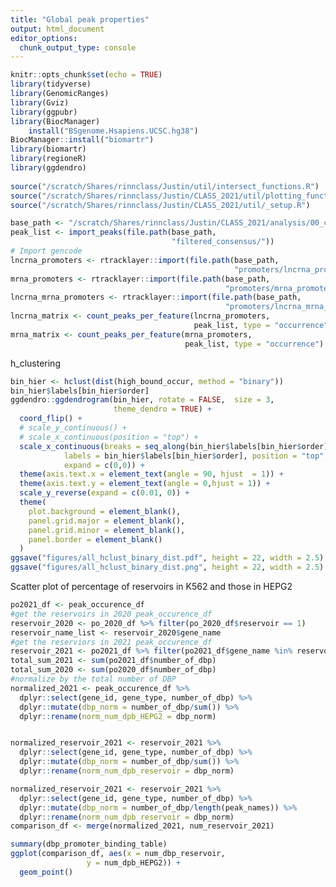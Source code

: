 ```yaml
---
title: "Global peak properties"
output: html_document
editor_options: 
  chunk_output_type: console
---
```


```r
knitr::opts_chunk$set(echo = TRUE)
library(tidyverse)
library(GenomicRanges)
library(Gviz)
library(ggpubr)
library(BiocManager)
    install("BSgenome.Hsapiens.UCSC.hg38")
BiocManager::install("biomartr")
library(biomartr)
library(regioneR)
library(ggdendro)
    
source("/scratch/Shares/rinnclass/Justin/util/intersect_functions.R")
source("/scratch/Shares/rinnclass/Justin/CLASS_2021/util/plotting_functions.R")
source("/scratch/Shares/rinnclass/Justin/CLASS_2021/util/_setup.R")
```

```r
base_path <- "/scratch/Shares/rinnclass/Justin/CLASS_2021/analysis/00_consensus_peaks/results"
peak_list <- import_peaks(file.path(base_path,
                                    "filtered_consensus/"))
# Import gencode
lncrna_promoters <- rtracklayer::import(file.path(base_path,
                                                  "promoters/lncrna_promoters.gtf"))
mrna_promoters <- rtracklayer::import(file.path(base_path,
                                                "promoters/mrna_promoters.gtf"))
lncrna_mrna_promoters <- rtracklayer::import(file.path(base_path,
                                                "promoters/lncrna_mrna_promoters.gtf"))
lncrna_matrix <- count_peaks_per_feature(lncrna_promoters, 
                                         peak_list, type = "occurrence")
mrna_matrix <- count_peaks_per_feature(mrna_promoters, 
                                       peak_list, type = "occurrence")

```

h_clustering
```r
bin_hier <- hclust(dist(high_bound_occur, method = "binary"))
bin_hier$labels[bin_hier$order]
ggdendro::ggdendrogram(bin_hier, rotate = FALSE,  size = 3, 
                       theme_dendro = TRUE) +
  coord_flip() +
  # scale_y_continuous() +
  # scale_x_continuous(position = "top") +
  scale_x_continuous(breaks = seq_along(bin_hier$labels[bin_hier$order]),
            labels = bin_hier$labels[bin_hier$order], position = "top",
            expand = c(0,0)) +
  theme(axis.text.x = element_text(angle = 90, hjust  = 1)) + 
  theme(axis.text.y = element_text(angle = 0,hjust = 1)) +
  scale_y_reverse(expand = c(0.01, 0)) +
  theme(
    plot.background = element_blank(),
    panel.grid.major = element_blank(),
    panel.grid.minor = element_blank(),
    panel.border = element_blank()
  )
ggsave("figures/all_hclust_binary_dist.pdf", height = 22, width = 2.5)
ggsave("figures/all_hclust_binary_dist.png", height = 22, width = 2.5)
```

Scatter plot of percentage of reservoirs in K562 and those in HEPG2
```r
po2021_df <- peak_occurence_df
#get the reservoirs in 2020 peak_occurence_df
reservoir_2020 <- po_2020_df %>% filter(po_2020_df$reservoir == 1) 
reservoir_name_list <- reservoir_2020$gene_name
#get the reserviors in 2021 peak_occurence_df
reservoir_2021 <- po2021_df %>% filter(po2021_df$gene_name %in% reservoir_name_list)
total_sum_2021 <- sum(po2021_df$number_of_dbp)
total_sum_2020 <- sum(po2020_df$number_of_dbp)
#normalize by the total number of DBP
normalized_2021 <- peak_occurence_df %>%
  dplyr::select(gene_id, gene_type, number_of_dbp) %>%
  dplyr::mutate(dbp_norm = number_of_dbp/sum()) %>%
  dplyr::rename(norm_num_dpb_HEPG2 = dbp_norm)


normalized_reservoir_2021 <- reservoir_2021 %>%
  dplyr::select(gene_id, gene_type, number_of_dbp) %>%
  dplyr::mutate(dbp_norm = number_of_dbp/sum()) %>%
  dplyr::rename(norm_num_dpb_reservoir = dbp_norm)

normalized_reservoir_2021 <- reservoir_2021 %>%
  dplyr::select(gene_id, gene_type, number_of_dbp) %>%
  dplyr::mutate(dbp_norm = number_of_dbp/length(peak_names)) %>%
  dplyr::rename(norm_num_dpb_reservoir = dbp_norm)
comparison_df <- merge(normalized_2021, num_reservoir_2021)

summary(dbp_promoter_binding_table)
ggplot(comparison_df, aes(x = num_dbp_reservoir, 
                 y = num_dpb_HEPG2)) +
  geom_point()
```



